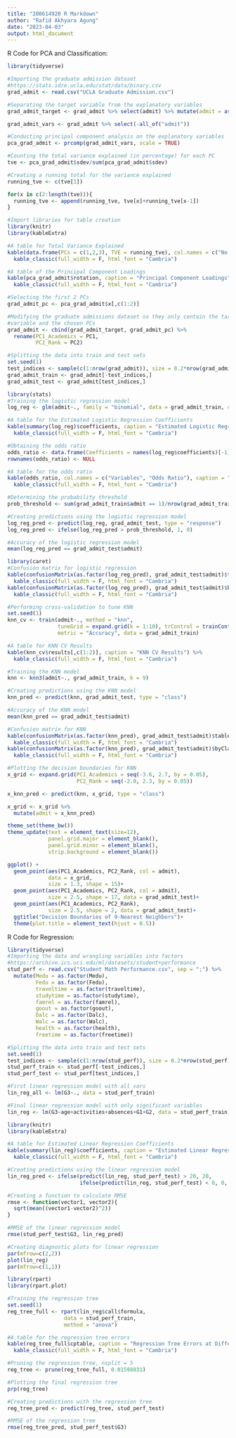 ```yaml
---
title: "200614920 R Markdown"
author: "Rafid Akhyara Agung"
date: "2023-04-03"
output: html_document
---
```

R Code for PCA and Classification:

```r
library(tidyverse)

#Importing the graduate admission dataset
#https://stats.idre.ucla.edu/stat/data/binary.csv
grad_admit <- read.csv("UCLA Graduate Admission.csv")

#Separating the target variable from the explanatory variables
grad_admit_target <- grad_admit %>% select(admit) %>% mutate(admit = as.factor(admit)) 

grad_admit_vars <- grad_admit %>% select(-all_of("admit"))

#Conducting principal component analysis on the explanatory variables
pca_grad_admit <- prcomp(grad_admit_vars, scale = TRUE)

#Counting the total variance explained (in percentage) for each PC
tve <- pca_grad_admit$sdev/sum(pca_grad_admit$sdev)

#Creating a running total for the variance explained
running_tve <- c(tve[1])

for(x in c(2:length(tve))){
  running_tve <- append(running_tve, tve[x]+running_tve[x-1])
}

#Import libraries for table creation
library(knitr)
library(kableExtra)

#A table for Total Variance Explained
kable(data.frame(PCs = c(1,2,3), TVE = running_tve), col.names = c("No. of PCs", "Total Variance Explained"), caption = "Total Variance Explained") %>%
  kable_classic(full_width = F, html_font = "Cambria")

#A table of the Principal Component Loadings
kable(pca_grad_admit$rotation, caption = "Principal Component Loadings") %>%
  kable_classic(full_width = F, html_font = "Cambria")

#Selecting the first 2 PCs
grad_admit_pc <- pca_grad_admit$x[,c(1:2)]

#Modifying the graduate admissions dataset so they only contain the target 
#variable and the chosen PCs
grad_admit <- cbind(grad_admit_target, grad_admit_pc) %>%
  rename(PC1_Academics = PC1,
         PC2_Rank = PC2)

#Splitting the data into train and test sets
set.seed(1)
test_indices <- sample(c(1:nrow(grad_admit)), size = 0.2*nrow(grad_admit), replace = FALSE)
grad_admit_train <- grad_admit[-test_indices,]
grad_admit_test <- grad_admit[test_indices,]

library(stats)
#Training the logistic regression model
log_reg <- glm(admit~., family = "binomial", data = grad_admit_train, control = list(maxit = 200))

#A table for the Estimated Logistic Regression Coefficients
kable(summary(log_reg)$coefficients, caption = "Estimated Logistic Regression Coefficients") %>%
  kable_classic(full_width = F, html_font = "Cambria")

#Obtaining the odds ratio
odds_ratio <- data.frame(Coefficients = names(log_reg$coefficients)[-1], Odds.Ratio = exp(log_reg$coefficients)[-1])
rownames(odds_ratio) <- NULL

#A table for the odds ratio
kable(odds_ratio, col.names = c("Variables", "Odds Ratio"), caption = "Odds Ratios for Each Variable") %>%
  kable_classic(full_width = F, html_font = "Cambria")

#Determining the probability threshold
prob_threshold <- sum(grad_admit_train$admit == 1)/nrow(grad_admit_train)

#Creating predictions using the logistic regression model
log_reg_pred <- predict(log_reg, grad_admit_test, type = "response")
log_reg_pred <- ifelse(log_reg_pred > prob_threshold, 1, 0)

#Accuracy of the logistic regression model
mean(log_reg_pred == grad_admit_test$admit)

library(caret)
#Confusion matrix for logistic regression
kable(confusionMatrix(as.factor(log_reg_pred), grad_admit_test$admit)$table, caption = "LogReg CM") %>%
  kable_classic(full_width = F, html_font = "Cambria")
kable(confusionMatrix(as.factor(log_reg_pred), grad_admit_test$admit)$byClass[c(1,2)], caption = "LogReg Spec. and Sens.", col.names = NULL) %>%
  kable_classic(full_width = F, html_font = "Cambria")

#Performing cross-validation to tune KNN
set.seed(1)
knn_cv <- train(admit~., method = "knn",
                tuneGrid = expand.grid(k = 1:10), trControl = trainControl(method = "cv", number = 5),
                metric = "Accuracy", data = grad_admit_train)

#A table for KNN CV Results
kable(knn_cv$results[,c(1:2)], caption = "KNN CV Results") %>%
  kable_classic(full_width = F, html_font = "Cambria")

#Training the KNN model
knn <- knn3(admit~., grad_admit_train, k = 9)

#Creating predictions using the KNN model
knn_pred <- predict(knn, grad_admit_test, type = "class")

#Accuracy of the KNN model
mean(knn_pred == grad_admit_test$admit)

#Confusion matrix for KNN
kable(confusionMatrix(as.factor(knn_pred), grad_admit_test$admit)$table, caption = "KNN CM") %>%
  kable_classic(full_width = F, html_font = "Cambria")
kable(confusionMatrix(as.factor(knn_pred), grad_admit_test$admit)$byClass[c(1,2)], caption = "KNN Spec. and Sens.", col.names = NULL) %>%
  kable_classic(full_width = F, html_font = "Cambria")

#Plotting the decision boundaries for KNN
x_grid <- expand.grid(PC1_Academics = seq(-3.6, 2.7, by = 0.05), 
                      PC2_Rank = seq(-2.0, 2.3, by = 0.05))

x_knn_pred <- predict(knn, x_grid, type = "class")

x_grid <- x_grid %>%
  mutate(admit = x_knn_pred)

theme_set(theme_bw())
theme_update(text = element_text(size=12),
             panel.grid.major = element_blank(),
             panel.grid.minor = element_blank(),
             strip.background = element_blank())

ggplot() + 
  geom_point(aes(PC1_Academics, PC2_Rank, col = admit), 
             data = x_grid, 
             size = 1.3, shape = 15)+
  geom_point(aes(PC1_Academics, PC2_Rank, col = admit),
             size = 2.5, shape = 17, data = grad_admit_test)+
  geom_point(aes(PC1_Academics, PC2_Rank),
             size = 2.5, shape = 2, data = grad_admit_test)+
  ggtitle("Decision Boundaries of 9-Nearest Neighbors")+
  theme(plot.title = element_text(hjust = 0.5))
```

R Code for Regression:

```r
library(tidyverse)
#Importing the data and wrangling variables into factors
#https://archive.ics.uci.edu/ml/datasets/student+performance
stud_perf <- read.csv("Student Math Performance.csv", sep = ";") %>%
  mutate(Medu = as.factor(Medu),
         Fedu = as.factor(Fedu),
         traveltime = as.factor(traveltime),
         studytime = as.factor(studytime),
         famrel = as.factor(famrel),
         goout = as.factor(goout),
         Dalc = as.factor(Dalc),
         Walc = as.factor(Walc),
         health = as.factor(health),
         freetime = as.factor(freetime))

#Splitting the data into train and test sets
set.seed(1)
test_indices <- sample(c(1:nrow(stud_perf)), size = 0.2*nrow(stud_perf), replace = FALSE)
stud_perf_train <- stud_perf[-test_indices,]
stud_perf_test <- stud_perf[test_indices,]

#First linear regression model with all vars
lin_reg_all <- lm(G3~., data = stud_perf_train)

#Final linear regression model with only significant variables
lin_reg <- lm(G3~age+activities+absences+G1+G2, data = stud_perf_train)

library(knitr)
library(kableExtra)

#A table for Estimated Linear Regression Coefficients
kable(summary(lin_reg)$coefficients, caption = "Estimated Linear Regression Coefficients") %>%
  kable_classic(full_width = F, html_font = "Cambria")

#Creating predictions using the linear regression model
lin_reg_pred <- ifelse(predict(lin_reg, stud_perf_test) > 20, 20,
                       ifelse(predict(lin_reg, stud_perf_test) < 0, 0, predict(lin_reg, stud_perf_test)))

#Creating a function to calculate RMSE
rmse <- function(vector1, vector2){
  sqrt(mean((vector1-vector2)^2))
}

#RMSE of the linear regression model
rmse(stud_perf_test$G3, lin_reg_pred)

#Creating diagnostic plots for linear regression
par(mfrow=c(2,2))
plot(lin_reg)
par(mfrow=c(1,1))

library(rpart)
library(rpart.plot)

#Training the regression tree
set.seed(1)
reg_tree_full <- rpart(lin_reg$call$formula, 
                  data = stud_perf_train,
                  method = "anova")

#A table for the regression tree errors
kable(reg_tree_full$cptable, caption = "Regression Tree Errors at Differing Complexities") %>%
  kable_classic(full_width = F, html_font = "Cambria")

#Pruning the regression tree, nsplit = 5
reg_tree <- prune(reg_tree_full, 0.01598831)

#Plotting the final regression tree
prp(reg_tree)

#Creating predictions with the regression tree
reg_tree_pred <- predict(reg_tree, stud_perf_test)

#RMSE of the regression tree
rmse(reg_tree_pred, stud_perf_test$G3)

```
